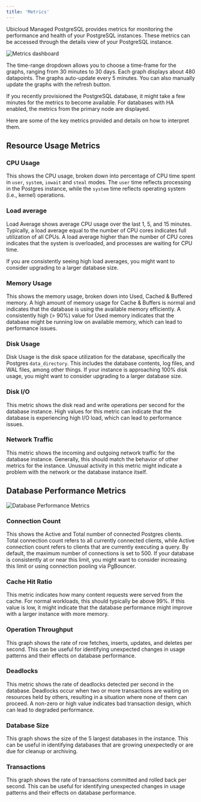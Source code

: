```yaml
---
title: 'Metrics'
---
```


Ubicloud Managed PostgreSQL provides metrics for monitoring the performance and
health of your PostgreSQL instances. These metrics can be accessed through the
details view of your PostgreSQL instance.

![Metrics dashboard](/managed-postgresql/metrics-1-screenshot.png)

The time-range dropdown allows you to choose a time-frame for the graphs,
ranging from 30 minutes to 30 days. Each graph displays about 480 datapoints.
The graphs auto-update every 5 minutes. You can also manually update the graphs
with the refresh button.

If you recently provisioned the PostgreSQL database, it might take a few minutes
for the metrics to become available. For databases with HA enabled, the metrics
from the primary node are displayed.

Here are some of the key metrics provided and details on how to interpret them.

## Resource Usage Metrics

### CPU Usage

This shows the CPU usage, broken down into percentage of CPU time
spent in `user`, `system`, `iowait` and `steal` modes. The `user` time
reflects processing in the Postgres instance, while the `system` time reflects
operating system (i.e., kernel) operations.

### Load average

Load Average shows average CPU usage over the last 1, 5, and 15 minutes.
Typically, a load average equal to the number of CPU cores indicates full
utilization of all CPUs. A load average higher than the number of CPU cores
indicates that the system is overloaded, and processes are waiting for CPU time.

If you are consistently seeing high load averages, you might want to consider
upgrading to a larger database size.

### Memory Usage

This shows the memory usage, broken down into Used, Cached & Buffered memory. A
high amount of memory usage for Cache & Buffers is normal and indicates that the
database is using the available memory efficiently. A consistently high (> 90%)
value for Used memory indicates that the database might be running low on
available memory, which can lead to performance issues.

### Disk Usage

Disk Usage is the disk space utilization for the database, specifically the
Postgres `data_directory`. This includes the database contents, log files, and
WAL files, among other things. If your instance is approaching 100% disk usage,
you might want to consider upgrading to a larger database size.

### Disk I/O

This metric shows the disk read and write operations per second for the database
instance. High values for this metric can indicate that the database is
experiencing high I/O load, which can lead to performance issues.

### Network Traffic

This metric shows the incoming and outgoing network traffic for the database
instance. Generally, this should match the behavior of other metrics for the
instance. Unusual activity in this metric might indicate a problem with the
network or the database instance itself.

## Database Performance Metrics

![Database Performance Metrics](/managed-postgresql/metrics-2-screenshot.png)

### Connection Count

This shows the Active and Total number of connected Postgres clients. Total
connection count refers to all currently connected clients, while Active
connection count refers to clients that are currently executing a query. By
default, the maximum number of connections is set to 500. If your database is
consistently at or near this limit, you might want to consider increasing this
limit or using connection pooling via PgBouncer.

### Cache Hit Ratio

This metric indicates how many content requests were served from the cache. For
normal workloads, this should typically be above 99%. If this value is low, it
might indicate that the database performance might improve with a larger
instance with more memory.

### Operation Throughput

This graph shows the rate of row fetches, inserts, updates, and deletes per
second. This can be useful for identifying unexpected changes in usage patterns
and their effects on database performance.

### Deadlocks

This metric shows the rate of deadlocks detected per second in the database.
Deadlocks occur when two or more transactions are waiting on resources held by
others, resulting in a situation where none of them can proceed. A non-zero or
high value indicates bad transaction design, which can lead to degraded
performance.

### Database Size

This graph shows the size of the 5 largest databases in the instance. This can
be useful in identifying databases that are growing unexpectedly or are due for
cleanup or archiving.

### Transactions

This graph shows the rate of transactions committed and rolled back per second.
This can be useful for identifying unexpected changes in usage patterns and
their effects on database performance.